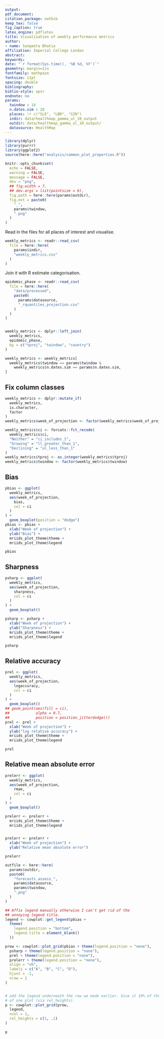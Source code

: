 ```yaml
---
output: 
pdf_document:
citation_package: natbib
keep_tex: false
fig_caption: true
latex_engine: pdflatex
title: Visualisation of weekly performance metrics
author:
- name: Sangeeta Bhatia
affiliation: Imperial College London
abstract: 
keywords: 
date: "`r format(Sys.time(), '%B %d, %Y')`"
geometry: margin=1in
fontfamily: mathpazo
fontsize: 11pt
spacing: double
bibliography: 
biblio-style: apsr
endnote: no
params:
  twindow : 14
  n.dates.sim : 28
  places: !r c("SLE", "LBR", "GIN")
  indir: data/healthmap_gamma_ul_10_output
  outdir: data/healthmap_gamma_ul_10_output/
  datasource: HealthMap
---
```


```r
library(dplyr)
library(purrr)
library(ggplot2)
source(here::here("analysis/common_plot_properties.R"))
```



```r
knitr::opts_chunk$set(
  echo = FALSE,
  warning = FALSE,
  message = FALSE,
  dev = "png",
  ## fig.width = 7,
  ## dev.args = list(pointsize = 6),
  fig.path = here::here(params$outdir),
  fig.ext = paste0(
    "_",
    params$twindow,
    ".png"
  )
)
```
Read in the files for all places of interest and visualise.

```r

weekly_metrics <- readr::read_csv(
  file = here::here(
    params$indir,
    "weekly_metrics.csv"
  )
)
```

Join it with R estimate categorisation.

```r

epidemic_phase <- readr::read_csv(
  file = here::here(
    "data/processed",
    paste0(
      params$datasource,
      "_rquantiles_projection.csv"
    )
  )
)


weekly_metrics <- dplyr::left_join(
  weekly_metrics,
  epidemic_phase,
  by = c("tproj", "twindow", "country")
)

weekly_metrics <- weekly_metrics[
  weekly_metrics$twindow == params$twindow &
    weekly_metrics$n.dates.sim == params$n.dates.sim,
]
```

## Fix column classes
```r

weekly_metrics <- dplyr::mutate_if(
  weekly_metrics,
  is.character,
  factor
)
weekly_metrics$week_of_projection <- factor(weekly_metrics$week_of_projection)

weekly_metrics$ci <- forcats::fct_recode(
  weekly_metrics$ci,
  "Neither" = "ci_includes_1",
  "Growing" = "ll_greater_than_1",
  "Declining" = "ul_less_than_1"
)
weekly_metrics$tproj <- as.integer(weekly_metrics$tproj)
weekly_metrics$twindow <- factor(weekly_metrics$twindow)
```
## Bias

```r
pbias <- ggplot(
  weekly_metrics,
  aes(week_of_projection,
    bias,
    col = ci
  )
) +
  geom_boxplot(position = "dodge")
pbias <- pbias +
  xlab("Week of projection") +
  ylab("Bias") +
  mriids_plot_theme$theme +
  mriids_plot_theme$legend

pbias
```

## Sharpness


```r
psharp <- ggplot(
  weekly_metrics,
  aes(week_of_projection,
    sharpness,
    col = ci
  )
) +
  geom_boxplot()

psharp <- psharp +
  xlab("Week of projection") +
  ylab("Sharpness") +
  mriids_plot_theme$theme +
  mriids_plot_theme$legend

psharp
```

## Relative accuracy


```r
prel <- ggplot(
  weekly_metrics,
  aes(week_of_projection,
    logaccuracy,
    col = ci
  )
) +
  geom_boxplot()
## geom_point(aes(fill = ci),
##            alpha = 0.7,
##            position = position_jitterdodge())
prel <- prel +
  xlab("Week of projection") +
  ylab("log relative accuracy") +
  mriids_plot_theme$theme +
  mriids_plot_theme$legend

prel
```


## Relative mean absolute error


```r
prelerr <- ggplot(
  weekly_metrics,
  aes(week_of_projection,
    rmae,
    col = ci
  )
) +
  geom_boxplot()

prelerr <- prelerr +
  mriids_plot_theme$theme +
  mriids_plot_theme$legend


prelerr <- prelerr +
  xlab("Week of projection") +
  ylab("Relative mean absolute error")

prelerr
```


```r
outfile <- here::here(
  params$outdir,
  paste0(
    "forecasts_assess_",
    params$datasource,
    params$twindow,
    ".png"
  )
)

## Affix legend manually otherwise I can't get rid of the
## annoying legend title.
legend <- cowplot::get_legend(pbias +
  theme(
    legend.position = "bottom",
    legend.title = element_blank()
  ))

prow <- cowplot::plot_grid(pbias + theme(legend.position = "none"),
  psharp + theme(legend.position = "none"),
  prel + theme(legend.position = "none"),
  prelerr + theme(legend.position = "none"),
  align = "vh",
  labels = c("A", "B", "C", "D"),
  hjust = -1,
  nrow = 2
)


# add the legend underneath the row we made earlier. Give it 10% of the height
# of one plot (via rel_heights).
p <- cowplot::plot_grid(prow,
  legend,
  ncol = 1,
  rel_heights = c(1, .1)
)

p
```
